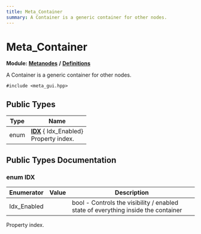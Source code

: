 ```yaml
---
title: Meta_Container
summary: A Container is a generic container for other nodes. 
---
```


# Meta_Container

**Module:** **[Metanodes](../../modules/metanodes/index.mdx)** **/** **[Definitions](../../modules/metanodes/definitions.mdx)**

A Container is a generic container for other nodes. 

`#include <meta_gui.hpp>`

## Public Types

| Type           | Name           |
| -------------- | -------------- |
| enum| **[IDX](#enum-idx)** { Idx_Enabled}<br />Property index.  |

## Public Types Documentation

### enum IDX

| Enumerator | Value | Description |
| ---------- | ----- | ----------- |
| Idx_Enabled | | bool - Controls the visibility / enabled state of everything inside the container   |

Property index. 
